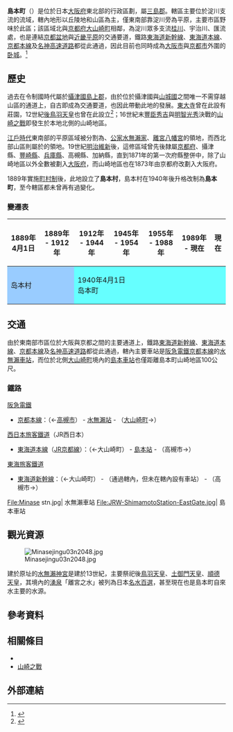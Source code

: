 {{日本町村
| 自治體名   = 島本
| 町村       = 町
| 圖像       = [[File:Minasejingu02bs5s2010.jpg|240px]]
| 圖像說明   = [[水無瀨神宮|水無瀨神宮]]
| 町村章     = [[File:Shimamoto_Osaka_chapter.JPG|100px]]
| 日文原名   = 島本町
| 平假名     = しまもとちょう
| 羅馬字拼音 = Shimamoto-chō
| 都道府縣   = 大阪府
| 支廳       =
| 郡         = 三島郡
| 郡連結     = 三島郡 (大阪府)
| 編號       = 27301-5
| 面積       = 16.78
| 邊界未定   =
| 人口       = 30,582<ref>{{Cite web| url=http://www.shimamotocho.jp/kankou_bunka/syoukai/matinogaiyou/1396269877735.html| title=島本町の人口と世帯数| accessdate=2018-09-25| publisher=島本町公所| language=ja| archive-date=2020-10-13| archive-url=https://web.archive.org/web/20201013082751/http://www.shimamotocho.jp/kankou_bunka/syoukai/matinogaiyou/1396269877735.html| dead-url=no}}</ref>
| 統計時間   = 2018年9月1日
| 自治體     = [[高槻市|高槻市]]、[[枚方市|枚方市]]<br />'''[[京都府|京都府]]'''：[[大山崎町|大山崎町]]、[[長岡京市|長岡京市]]、[[京都市|京都市]]（[[西京区|西京区]]）
| 樹         = 樟樹
| 花         = 棣棠花
| 鳥         =
| 其他象徵物 =
| 其他象徵   =
| 首長       = 山田紘平
| 卸任日期   = 2021年4月20日
| 議員數     = 14
| 郵遞區號   = 618-8570
| 所在地     = 三島郡島本町櫻井二丁目1番1号<br />[[File:Shimamoto_town-office.jpg|210px]]
| 電話號碼   = 75-961-5151
| 外部連結   = http://www.shimamotocho.jp/
| 地圖       = [[File:Shimamoto_in_Osaka_Prefecture_Ja.svg|250px]]
| 註記       =
}}
'''島本町'''（{{jpn|j=島本町|hg=しまもとちょう|rm=Shimamoto chō|f=y}}）是位於日本[[大阪府|大阪府]]東北部的行政區劃，屬[[三島郡_(大阪府)|三島郡]]。轄區主要位於淀川支流{{Tsl|ja|水無瀬川|水無瀨川}}的流域，轄內地形以丘陵地和山區為主，僅東南部靠淀川旁為平原，主要市區野味於此區；該區域北與[[京都府|京都府]][[大山崎町|大山崎町]]相鄰，為淀川眾多支流[[桂川_(淀川水系)|桂川]]、宇治川、{{Tsl|ja|木津川 (大阪府)|木津川 (大阪府)|木津川}}匯流處，也是連結[[京都盆地|京都盆地]]與[[近畿平原|近畿平原]]的交通要道，鐵路[[東海道新幹線|東海道新幹線]]、[[東海道本線|東海道本線]]、[[京都本線|京都本線]]及[[名神高速道路|名神高速道路]]都從此通過，因此目前也同時成為[[大阪市|大阪市]]與[[京都市|京都市]]外圍的[[卧城|卧城]]。<ref>{{Cite web| url=http://www.shimamotocho.jp/kankou_bunka/syoukai/matinogaiyou/1237902677659.html| title=町の概要| date=2015-03-17| publisher=島本町公所| accessdate=2018-09-25| language=ja| archive-date=2020-10-13| archive-url=https://web.archive.org/web/20201013084236/http://www.shimamotocho.jp/kankou_bunka/syoukai/matinogaiyou/1237902677659.html| dead-url=no}}</ref>

== 歷史 ==

過去在令制國時代屬於[[攝津國|攝津國]][[島上郡|島上郡]]，由於位於攝津國與[[山城國|山城國]]之間唯一不需穿越山區的通道上，自古即成為交通要道，也因此帶動此地的發展。[[東大寺|東大寺]]曾在此設有莊園，12世紀[[後鳥羽天皇|後鳥羽天皇]]也曾在此設立{{Tsl|ja|水無瀬離宮|水無瀨離宮}}<ref>{{Cite web| url=http://www.shimamotocho.jp/kankou_bunka/kankou_shizen_rekishi/1534226626435.html| title=島本町の地理的・歴史的環境| date=2018-08-16| publisher=島本町公所| accessdate=2018-09-25| language=ja| archive-url=https://web.archive.org/web/20180925104437/http://www.shimamotocho.jp/kankou_bunka/kankou_shizen_rekishi/1534226626435.html| archive-date=2018-09-25| dead-url=yes}}</ref>；16世紀末[[豐臣秀吉|豐臣秀吉]]與[[明智光秀|明智光秀]]決戰的[[山崎之戰|山崎之戰]]即發生於本地北側的山崎地區。

[[江戶時代|江戶時代]]東南部的平原區域被分割為{{Tsl|ja|加納藩}}、[[公家|公家]][[水無瀨家|水無瀨家]]、[[離宮八幡宮|離宮八幡宮]]的領地，而西北部山區則屬於{{Tsl|ja|高槻藩}}的領地。19世紀[[明治維新|明治維新]]後，這修區域曾先後隸屬[[京都府|京都府]]、攝津縣、[[豐崎縣|豐崎縣]]、[[兵庫縣|兵庫縣]]、高槻縣、加納縣，直到1871年的第一次府縣整併中，除了山崎地區以外全數被劃入[[大阪府|大阪府]]，而山崎地區也在1873年由京都府改劃入大阪府。

1889年實施[[町村制|町村制]]後，此地設立了'''島本村'''，島本村在1940年後升格改制為'''島本町'''，至今轄區都未曾再有過變化。

=== 變遷表 ===

{|class="wikitable" style="font-size:x-small;"
! 1889年4月1日
! 1889年 - 1912年
! 1912年 - 1944年 
! 1945年 - 1954年 
! 1955年 - 1988年 
! 1989年 - 現在
! 現在
|-
| colspan=2 style="background-color:#99CCFF;" | 岛本村
| colspan=5 style="background-color:#66FFFF;" | 1940年4月1日<br />岛本町
|}

== 交通 ==

由於東南部市區位於大阪與京都之間的主要通道上，鐵路[[東海道新幹線|東海道新幹線]]、[[東海道本線|東海道本線]]、[[京都本線|京都本線]]及[[名神高速道路|名神高速道路]]都從此通過，轄內主要車站是[[阪急電鐵|阪急電鐵]][[京都本線|京都本線]]的[[水無瀨車站|水無瀨車站]]，而位於北側[[大山崎町|大山崎町]]境內的[[島本車站|島本車站]]也僅距離島本町山崎地區100公尺。

=== 鐵路 ===

; [[阪急電鐵|阪急電鐵]]
* [[京都本線|京都本線]]：（←[[高槻市|高槻市]]） - [[水無瀨站|水無瀨站]] - （[[大山崎町|大山崎町]]→）
; [[西日本旅客鐵道|西日本旅客鐵道]]（JR西日本）
* {{JR西路線記號|K|A}} [[東海道本線|東海道本線]]（[[JR京都線|JR京都線]]）：（←大山崎町） - [[島本站|島本站]] - （高槻市→）
; [[東海旅客鐵道|東海旅客鐵道]]
* [[東海道新幹線|東海道新幹線]]：（←大山崎町） - （通過轄內，但未在轄內設有車站） - （高槻市→）

<gallery widths=200px heights=200px>
File:Minase stn.jpg| 水無瀨車站
File:JRW-ShimamotoStation-EastGate.jpg| 島本車站
</gallery>

== 觀光資源 ==

[[File:Minasejingu03n2048.jpg|thumb]]

建於{{Tsl|ja|水無瀬離宮|水無瀨離宮}}原址的[[水無瀨神宮|水無瀨神宮]]是建於13世紀，主要祭祀後[[鳥羽天皇|鳥羽天皇]]、[[土御門天皇|土御門天皇]]、[[順德天皇|順德天皇]]，其境內的[[泉|湧泉]]「離宮之水」被列為日本[[名水百選|名水百選]]，甚至現在也是島本町自來水主要的水源。

== 參考資料 ==
{{Reflist}}

== 相關條目 ==
{{Commonscat|Shimamoto, Osaka}}
* {{Tsl|ja|山崎宿}}
* [[山崎之戰|山崎之戰]]

== 外部連結 ==

{{大阪府}}
{{Authority control}}
